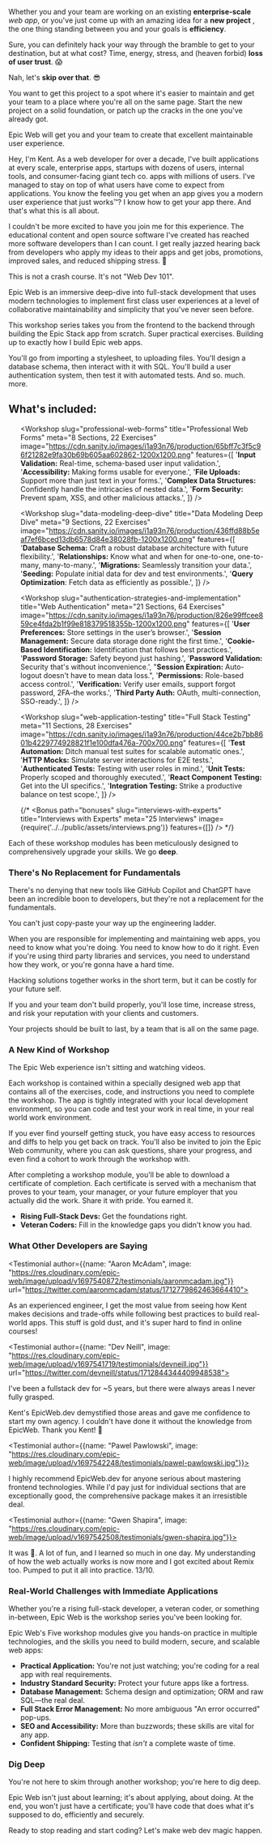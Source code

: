 Whether you and your team are working on an existing **enterprise-scale** _web app_, or you've just come up with an amazing idea for a **new project** , the one thing standing between you and your goals is **efficiency**.

Sure, you can definitely hack your way through the bramble to get to your destination, but at what cost? Time, energy, stress, and (heaven forbid) **loss of user trust**. 😱

Nah, let's **skip over that**. 😎

You want to get this project to a spot where it's easier to maintain and get your team to a place where you're all on the same page. Start the new project on a solid foundation, or patch up the cracks in the one you've already got.

Epic Web will get you and your team to create that excellent maintainable user experience.

<AboutKent>

Hey, I'm Kent. As a web developer for over a decade, I've built applications at every scale, enterprise apps, startups with dozens of users, internal tools, and consumer-facing giant tech co. apps with millions of users. I've managed to stay on top of what users have come to expect from applications. You know the feeling you get when an app gives you a modern user experience that just works™️? I know how to get your app there. And that's what this is all about.

I couldn't be more excited to have you join me for this experience. The educational content and open source software I've created has reached more software developers than I can count. I get really jazzed hearing back from developers who apply my ideas to their apps and get jobs, promotions, improved sales, and reduced shipping stress. 💪

</AboutKent>

This is not a crash course. It's not "Web Dev 101".

Epic Web is an immersive deep-dive into full-stack development that uses modern technologies to implement first class user experiences at a level of collaborative maintainability and simplicity that you've never seen before.

This workshop series takes you from the frontend to the backend through building the Epic Stack app from scratch. Super practical exercises. Building up to exactly how I build Epic web apps.

You'll go from importing a stylesheet, to uploading files. You'll design a database schema, then interact with it with SQL. You'll build a user authentication system, then test it with automated tests. And so. much. more.

<PromoVideo />

<h2 className="pb-14 text-center sm:!text-4xl">What's included:</h2>

<ul>
<Workshop
  slug="full-stack-foundations"
  title="Full Stack Foundations"
  meta="7 Sections, 30 Exercises"
  image="https://cdn.sanity.io/images/i1a93n76/production/04108cfa0625d6cf21cefbd2827e73af7ac87b0f-700x700.png"
  features={[
    '**Styling:** Modern practices for managing CSS.',
    '**Routing:** Plan and implement URL-driven navigation.',
    '**Loading Data:** Strategies for loading and rendering data.',
    '**Data Mutations:** Execute CRUD operations, safely.',
    '**SEO:** Ensure page content gets discovered, organically.',
    '**Error Handling:** Effective strategies, without the ambiguity.',
  ]}
/>

<Workshop
  slug="professional-web-forms"
  title="Professional Web Forms"
  meta="8 Sections, 22 Exercises"
  image="https://cdn.sanity.io/images/i1a93n76/production/65bff7c3f5c96f21282e9fa30b69b605aa602862-1200x1200.png"
  features={[
    '**Input Validation:** Real-time, schema-based user input validation.',
    '**Accessibility:** Making forms usable for everyone.',
    '**File Uploads:** Support more than just text in your forms.',
    '**Complex Data Structures:** Confidently handle the intricacies of nested data.',
    '**Form Security:** Prevent spam, XSS, and other malicious attacks.',
  ]}
/>

<Workshop
  slug="data-modeling-deep-dive"
  title="Data Modeling Deep Dive"
  meta="9 Sections, 22 Exercises"
  image="https://cdn.sanity.io/images/i1a93n76/production/436ffd88b5eaf7ef6bced13db6578d84e38028fb-1200x1200.png"
  features={[
    '**Database Schema:** Craft a robust database architecture with future flexibility.',
    '**Relationships:** Know what and when for one-to-one, one-to-many, many-to-many.',
    '**Migrations:** Seamlessly transition your data.',
    '**Seeding:** Populate initial data for dev and test environments.',
    '**Query Optimization**: Fetch data as efficiently as possible.',
  ]}
/>

<Workshop
  slug="authentication-strategies-and-implementation"
  title="Web Authentication"
  meta="21 Sections, 64 Exercises"
  image="https://cdn.sanity.io/images/i1a93n76/production/826e99ffcee859ce4fda2b1f99e818379518355b-1200x1200.png"
  features={[
    '**User Preferences:** Store settings in the user’s browser.',
    '**Session Management:** Secure data storage done right the first time.',
    '**Cookie-Based Identification:** Identification that follows best practices.',
    '**Password Storage:** Safety beyond just hashing.',
    '**Password Validation:** Security that\'s without inconvenience.',
    "**Session Expiration:** Auto-logout doesn't have to mean data loss.",
    '**Permissions:** Role-based access control.',
    '**Verification:** Verify user emails, support forgot password, 2FA–the works.',
    '**Third Party Auth:** OAuth, multi-connection, SSO-ready.',
  ]}
/>

<Workshop
  slug="web-application-testing"
  title="Full Stack Testing"
  meta="11 Sections, 28 Exercises"
  image="https://cdn.sanity.io/images/i1a93n76/production/44ce2b7bb8601b4229774928821f1e100dfa476a-700x700.png"
  features={[
    '**Test Automation:** Ditch manual test suites for scalable automatic ones.',
    '**HTTP Mocks:** Simulate server interactions for E2E tests.',
    '**Authenticated Tests:** Testing with user roles in mind.',
    '**Unit Tests:** Properly scoped and thoroughly executed.',
    '**React Component Testing:** Get into the UI specifics.',
    '**Integration Testing:** Strike a productive balance on test scope.',
  ]}
/>

{/* <Bonus
  path="bonuses"
  slug="interviews-with-experts"
  title="Interviews with Experts"
  meta="25 Interviews"
  image={require('../../public/assets/interviews.png')}
  features={[]}
/> */}

</ul>

Each of these workshop modules has been meticulously designed to comprehensively upgrade your skills. We go **deep**.

### There's No Replacement for Fundamentals

There's no denying that new tools like GitHub Copilot and ChatGPT have been an incredible boon to developers, but they're not a replacement for the fundamentals.

You can't just copy-paste your way up the engineering ladder.

When you are responsible for implementing and maintaining web apps, you need to know what you're doing. You need to know how to do it right. Even if you're using third party libraries and services, you need to understand how they work, or you're gonna have a hard time.

Hacking solutions together works in the short term, but it can be costly for your future self.

If you and your team don't build properly, you'll lose time, increase stress, and risk your reputation with your clients and customers.

Your projects should be built to last, by a team that is all on the same page.

<WorkshopAppScreenshot />

### A New Kind of Workshop

The Epic Web experience isn't sitting and watching videos.

Each workshop is contained within a specially designed web app that contains all of the exercises, code, and instructions you need to complete the workshop. The app is tightly integrated with your local development environment, so you can code and test your work in real time, in your real world work environment.

If you ever find yourself getting stuck, you have easy access to resources and diffs to help you get back on track. You'll also be invited to join the Epic Web community, where you can ask questions, share your progress, and even find a cohort to work through the workshop with.

After completing a workshop module, you'll be able to download a certificate of completion. Each certificate is served with a mechanism that proves to your team, your manager, or your future employer that you actually did the work. Share it with pride. You earned it.

- **Rising Full-Stack Devs:** Get the foundations right.
- **Veteran Coders:** Fill in the knowledge gaps you didn't know you had.

<h3 id="testimonials" className="scale-125 text-center">
  What Other Developers are Saying
</h3>

<div className="grid grid-cols-1 gap-5 md:grid-cols-2 lg:-mx-32 py-8">

<Testimonial author={{name: "Aaron McAdam", image: "https://res.cloudinary.com/epic-web/image/upload/v1697540872/testimonials/aaronmcadam.jpg"}} url="https://twitter.com/aaronmcadam/status/1712779862463664410">

As an experienced engineer, I get the most value from seeing how Kent makes decisions and trade-offs while following best practices to build real-world apps. This stuff is gold dust, and it's super hard to find in online courses!

</Testimonial>

<Testimonial author={{name: "Dev Neill", image: "https://res.cloudinary.com/epic-web/image/upload/v1697541719/testimonials/devneill.jpg"}} url="https://twitter.com/devneill/status/1712844344409948538">

I've been a fullstack dev for ~5 years, but there were always areas I never fully grasped.

Kent's EpicWeb.dev demystified those areas and gave me confidence to start my own agency. I couldn't have done it without the knowledge from EpicWeb. Thank you Kent! 🚀

</Testimonial>

<Testimonial author={{name: "Pawel Pawlowski", image: "https://res.cloudinary.com/epic-web/image/upload/v1697542248/testimonials/pawel-pawlowski.jpg"}}>

I highly recommend EpicWeb.dev for anyone serious about mastering frontend technologies. While I'd pay just for individual sections that are exceptionally good, the comprehensive package makes it an irresistible deal.

</Testimonial>

<Testimonial author={{name: "Gwen Shapira", image: "https://res.cloudinary.com/epic-web/image/upload/v1697542508/testimonials/gwen-shapira.jpg"}}>

It was 🤯. A lot of fun, and I learned so much in one day. My understanding of how the web actually works is now more and I got excited about Remix too. Pumped to put it all into practice. 13/10.

</Testimonial>

</div>

### Real-World Challenges with Immediate Applications

Whether you're a rising full-stack developer, a veteran coder, or something in-between, Epic Web is the workshop series you've been looking for.

Epic Web's Five workshop modules give you hands-on practice in multiple technologies, and the skills you need to build modern, secure, and scalable web apps:

- **Practical Application:** You're not just watching; you're coding for a real app with real requirements.
- **Industry Standard Security:** Protect your future apps like a fortress.
- **Database Management:** Schema design and optimization; ORM and raw SQL—the real deal.
- **Full Stack Error Management:** No more ambiguous "An error occurred" pop-ups.
- **SEO and Accessibility:** More than buzzwords; these skills are vital for any app.
- **Confident Shipping:** Testing that _isn't_ a complete waste of time.

### Dig Deep

You're not here to skim through another workshop; you're here to dig deep.

Epic Web isn't just about learning; it's about applying, about doing. At the end, you won't just have a certificate; you'll have code that does what it's supposed to do, efficiently and securely.

Ready to stop reading and start coding?
Let's make web dev magic happen.
